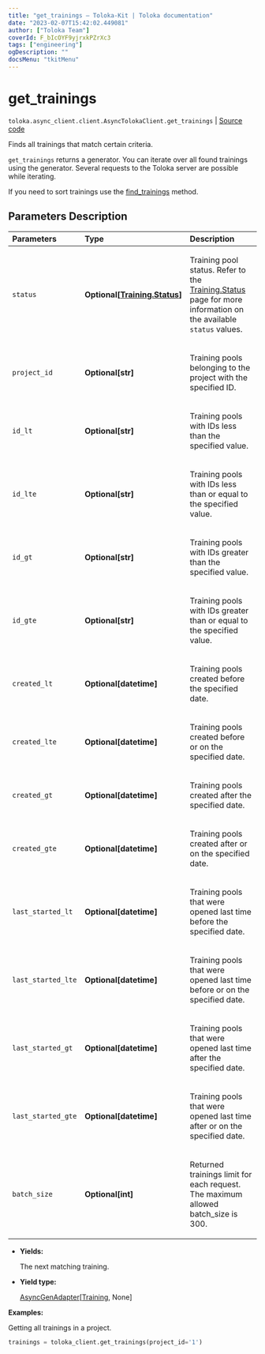 ```yaml
---
title: "get_trainings — Toloka-Kit | Toloka documentation"
date: "2023-02-07T15:42:02.449081"
author: ["Toloka Team"]
coverId: F_bIcOYF9yjrxkPZrXc3
tags: ["engineering"]
ogDescription: ""
docsMenu: "tkitMenu"
---
```


# get_trainings
`toloka.async_client.client.AsyncTolokaClient.get_trainings` | [Source code](https://github.com/Toloka/toloka-kit/blob/v1.1.3/src/client/__init__.py#L0)

Finds all trainings that match certain criteria.

`get_trainings` returns a generator. You can iterate over all found trainings using the generator. Several requests to the Toloka server are possible while iterating.

If you need to sort trainings use the [find_trainings](/docs-new/toloka-kit/reference/toloka.client.TolokaClient.find_trainings) method.

## Parameters Description

| Parameters | Type | Description |
| :----------| :----| :-----------|
`status`|**Optional\[[Training.Status](/docs-new/toloka-kit/reference/toloka.client.training.Training.Status)\]**|<p>Training pool status. Refer to the [Training.Status](/docs-new/toloka-kit/reference/toloka.client.training.Training.Status) page for more information on the available `status` values.</p>
`project_id`|**Optional\[str\]**|<p>Training pools belonging to the project with the specified ID.</p>
`id_lt`|**Optional\[str\]**|<p>Training pools with IDs less than the specified value.</p>
`id_lte`|**Optional\[str\]**|<p>Training pools with IDs less than or equal to the specified value.</p>
`id_gt`|**Optional\[str\]**|<p>Training pools with IDs greater than the specified value.</p>
`id_gte`|**Optional\[str\]**|<p>Training pools with IDs greater than or equal to the specified value.</p>
`created_lt`|**Optional\[datetime\]**|<p>Training pools created before the specified date.</p>
`created_lte`|**Optional\[datetime\]**|<p>Training pools created before or on the specified date.</p>
`created_gt`|**Optional\[datetime\]**|<p>Training pools created after the specified date.</p>
`created_gte`|**Optional\[datetime\]**|<p>Training pools created after or on the specified date.</p>
`last_started_lt`|**Optional\[datetime\]**|<p>Training pools that were opened last time before the specified date.</p>
`last_started_lte`|**Optional\[datetime\]**|<p>Training pools that were opened last time before or on the specified date.</p>
`last_started_gt`|**Optional\[datetime\]**|<p>Training pools that were opened last time after the specified date.</p>
`last_started_gte`|**Optional\[datetime\]**|<p>Training pools that were opened last time after or on the specified date.</p>
`batch_size`|**Optional\[int\]**|<p>Returned trainings limit for each request. The maximum allowed batch_size is 300.</p>

* **Yields:**

  The next matching training.

* **Yield type:**

  [AsyncGenAdapter](/docs-new/toloka-kit/reference/toloka.util.async_utils.AsyncGenAdapter)\[[Training](/docs-new/toloka-kit/reference/toloka.client.training.Training), None\]

**Examples:**

Getting all trainings in a project.

```python
trainings = toloka_client.get_trainings(project_id='1')
```
